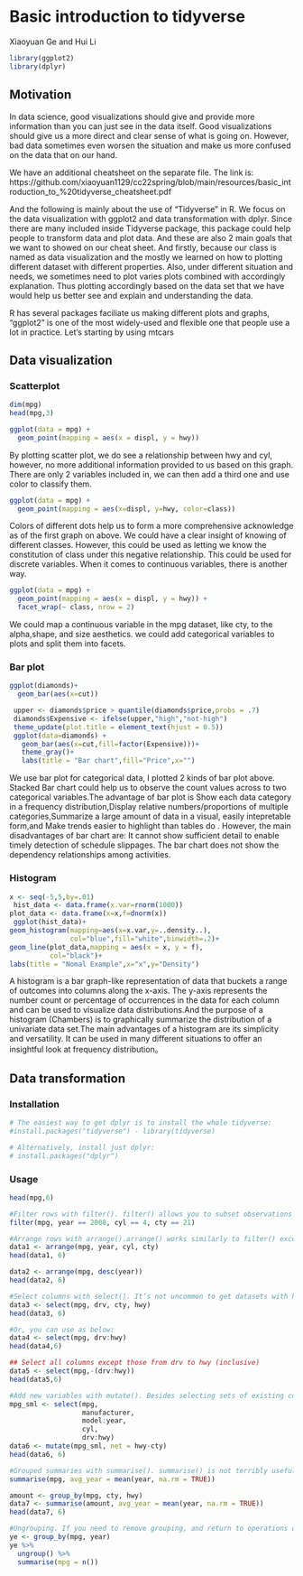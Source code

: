 # Basic introduction to tidyverse

Xiaoyuan Ge and Hui Li

```r
library(ggplot2)
library(dplyr)
```

## Motivation

In data science, good visualizations should give and provide more information than you can just see in the data itself. Good visualizations should give us a more direct and clear sense of what is going on. However, bad data sometimes even worsen the situation and make us more confused on the data that on our hand.

We have an additional cheatsheet on the separate file. The link is:
https://github.com/xiaoyuan1129/cc22spring/blob/main/resources/basic_introduction_to_%20tidyverse_cheatsheet.pdf

And the following is  mainly about the use of "Tidyverse" in R. We focus on the data visualization with ggplot2 and data transformation with dplyr. Since there are many included inside Tidyverse package,  this package could help people to transform data and plot data. And these are also 2 main goals that we want to showed on our cheat sheet. And firstly, because our class is named as data visualization and the mostly we learned on how to plotting different dataset with different properties. Also, under different situation and needs, we sometimes need to plot varies plots combined with accordingly explanation. Thus plotting accordingly based on the data set that we have would help us better see and explain and understanding the data. 

R has several packages faciliate us making different plots and graphs, "ggplot2" is one of the most widely-used and flexible one that people use a lot in practice. Let's starting by using mtcars


## Data visualization

### Scatterplot

```r
dim(mpg)
head(mpg,3)
```

```r
ggplot(data = mpg) +
  geom_point(mapping = aes(x = displ, y = hwy))
```

By plotting scatter plot, we do see a relationship between hwy and cyl, however, no more additional information provided to us based on this graph. There are only 2 variables included in, we can then add a third one and use color to classify them. 

```r
ggplot(data = mpg) +
  geom_point(mapping = aes(x=displ, y=hwy, color=class))
```

Colors of different dots help us to form a more comprehensive acknowledge as of the first graph on above. We could have a clear insight of knowing of different classes. However, this could be used as letting we know the constitution of class under this negative relationship. This could be used for discrete variables. When it comes to continuous variables, there is another way.

```r
ggplot(data = mpg) +
  geom_point(mapping = aes(x = displ, y = hwy)) +
  facet_wrap(~ class, nrow = 2)
```

We could map a continuous variable in the mpg dataset, like cty, to the alpha,shape, and size aesthetics. we could add categorical variables to plots and split them into facets. 

### Bar plot

```r
ggplot(diamonds)+
  geom_bar(aes(x=cut))
```

```r
 upper <- diamonds$price > quantile(diamonds$price,probs = .7)
 diamonds$Expensive <- ifelse(upper,"high","not-high")
 theme_update(plot.title = element_text(hjust = 0.5))
 ggplot(data=diamonds) +
   geom_bar(aes(x=cut,fill=factor(Expensive)))+
   theme_gray()+
   labs(title = "Bar chart",fill="Price",x="")

```

We use bar plot for categorical data, I plotted 2 kinds of bar plot above. Stacked Bar chart could help us to observe the count values across to two categorical variables.The advantage of bar plot is Show each data category in a frequency distribution,Display relative numbers/proportions of multiple categories,Summarize a large amount of data in a visual, easily intepretable form,and Make trends easier to highlight than tables do . However, the main disadvantages of bar chart are: It cannot show sufficient detail to enable timely detection of schedule slippages. The bar chart does not show the dependency relationships among activities. 

### Histogram 

```r
x <- seq(-5,5,by=.01)
 hist_data <- data.frame(x.var=rnorm(1000))
plot_data <- data.frame(x=x,f=dnorm(x))
 ggplot(hist_data)+
geom_histogram(mapping=aes(x=x.var,y=..density..),
               col="blue",fill="white",binwidth=.2)+
geom_line(plot_data,mapping = aes(x = x, y = f),
          col="black")+
labs(title = "Nomal Example",x="x",y="Density")
```

A histogram is a bar graph-like representation of data that buckets a range of outcomes into columns along the x-axis. The y-axis represents the number count or percentage of occurrences in the data for each column and can be used to visualize data distributions.And the purpose of a histogram (Chambers) is to graphically summarize the distribution of a univariate data set.The main advantages of a histogram are its simplicity and versatility. It can be used in many different situations to offer an insightful look at frequency distribution。


## Data transformation

### Installation

```r
# The easiest way to get dplyr is to install the whole tidyverse:
#install.packages("tidyverse") - library(tidyverse)

# Alternatively, install just dplyr:
# install.packages("dplyr")
```

### Usage

```r
head(mpg,6)
```

```r
#Filter rows with filter(). filter() allows you to subset observations based on their values. The first argument is the name of the data frame. The second and subsequent arguments are the expressions that filter the data frame. For example, we can select all manufacturer in 2008 year with 4 cyl, 21 cty:
filter(mpg, year == 2008, cyl == 4, cty == 21)
```

```r
#Arrange rows with arrange().arrange() works similarly to filter() except that instead of selecting rows, it changes their order. It takes a data frame and a set of column names (or more complicated expressions) to order by. If you provide more than one column name, each additional column will be used to break ties in the values of preceding columns:
data1 <- arrange(mpg, year, cyl, cty)
head(data1, 6)

data2 <- arrange(mpg, desc(year))
head(data2, 6)
```

```r
#Select columns with select(). It’s not uncommon to get datasets with hundreds or even thousands of variables. In this case, the first challenge is often narrowing in on the variables you’re actually interested in. select() allows you to rapidly zoom in on a useful subset using operations based on the names of the variables.
data3 <- select(mpg, drv, cty, hwy)
head(data3, 6)

#Or, you can use as below:
data4 <- select(mpg, drv:hwy)
head(data4,6)

## Select all columns except those from drv to hwy (inclusive)
data5 <- select(mpg,-(drv:hwy))
head(data5,6)
```

```r
#Add new variables with mutate(). Besides selecting sets of existing columns, it’s often useful to add new columns that are functions of existing columns. That’s the job of mutate(). mutate() always adds new columns at the end of your dataset so we’ll start by creating a narrower dataset so we can see the new variables. 
mpg_sml <- select(mpg,
                  manufacturer,
                  model:year,
                  cyl,
                  drv:hwy)
data6 <- mutate(mpg_sml, net = hwy-cty)
head(data6, 6)
```
```r
#Grouped summaries with summarise(). summarise() is not terribly useful unless we pair it with group_by(). This changes the unit of analysis from the complete dataset to individual groups. Then, when you use the dplyr verbs on a grouped data frame they’ll be automatically applied “by group”.
summarise(mpg, avg_year = mean(year, na.rm = TRUE))

amount <- group_by(mpg, cty, hwy)
data7 <- summarise(amount, avg_year = mean(year, na.rm = TRUE))
head(data7, 6)
```

```r
#Ungrouping. If you need to remove grouping, and return to operations on ungrouped data, use ungroup().
ye <- group_by(mpg, year)
ye %>% 
  ungroup() %>%            
  summarise(mpg = n())
```








